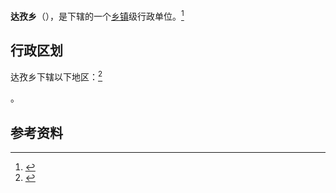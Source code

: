 {{中国乡级行政区|54/23/22/208/000}}

'''达孜乡'''（{{bo|z=སྟག་རྩེ་|w=}}），是{{PRC admin/fullname|54/23/22/208/000|3}}下辖的一个[[乡镇|乡镇]]级行政单位。<ref>{{PRC admin/ref sgc|{{PRC admin/parent|54/23/22/208/000}}}}</ref>

== 行政区划 ==

达孜乡下辖以下地区：<ref>{{PRC admin/ref sgc|54/23/22/208/000}}</ref>

{{PRC admin/children|54/23/22/208/000}}。

== 参考资料 ==

{{reflist}}

{{行政区划小作品}}
{{PRC admin/navcat|54/23/22/208/000}}